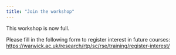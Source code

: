 ```yaml
---
title: "Join the workshop"
---
```


This workshop is now full.

Please fill in the following form to register interest in future courses: <https://warwick.ac.uk/research/rtp/sc/rse/training/register-interest/>

